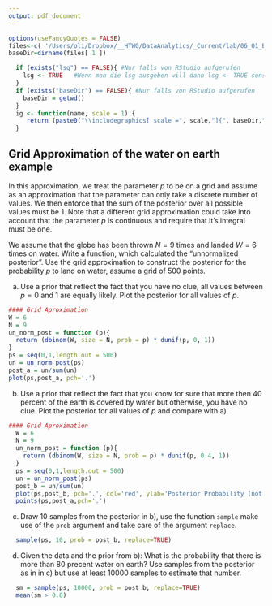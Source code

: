 ```yaml
---
output: pdf_document 
---
```

```r
options(useFancyQuotes = FALSE)
files<-c( '/Users/oli/Dropbox/__HTWG/DataAnalytics/_Current/lab/06_01_Bayes_1/bayes1_grid/bayes1_grid.Rmd' )
baseDir=dirname(files[ 1 ])
```

```r
  if (exists("lsg") == FALSE){ #Nur falls von RStudio aufgerufen
    lsg <- TRUE   #Wenn man die lsg ausgeben will dann lsg <- TRUE sonst 
  }
  if (exists("baseDir") == FALSE){ #Nur falls von RStudio aufgerufen
    baseDir = getwd()
  }
  ig <- function(name, scale = 1) {
     return (paste0("\\includegraphics[ scale =", scale,"]{", baseDir,"/", name, "}"))
  }
```


## Grid Approximation of the water on earth example
In this approximation, we treat the parameter $p$ to be on a grid and assume as an approximation that the parameter can only take a discrete number of values. We then enforce that the sum of the posterior over all possible values must be 1. Note that a different grid approximation could take into account that the parameter $p$ is continuous and require that it's integral must be one. 

We assume that the globe has been thrown $N = 9$ times and landed $W = 6$ times on water. Write a function, which calculated the "unnormalized posterior". Use the grid approximation to construct the posterior for the probability $p$ to land on water, assume a grid of 500 points. 

a) Use a prior that reflect the fact that you have no clue, all values between $p = 0$ and $1$ are equally likely. Plot the posterior for all values of $p$.

```r
#### Grid Aproximation
W = 6
N = 9
un_norm_post = function (p){
  return (dbinom(W, size = N, prob = p) * dunif(p, 0, 1))
}
ps = seq(0,1,length.out = 500)
un = un_norm_post(ps)
post_a = un/sum(un)
plot(ps,post_a, pch='.')
```

b) Use a prior that reflect the fact that you know for sure that more then 40 percent of the earth is covered by water but otherwise, you have no clue. Plot the posterior for all values of $p$ and compare with a).

```r
#### Grid Aproximation
  W = 6
  N = 9
  un_norm_post = function (p){
    return (dbinom(W, size = N, prob = p) * dunif(p, 0.4, 1))
  }
  ps = seq(0,1,length.out = 500)
  un = un_norm_post(ps)
  post_b = un/sum(un)
  plot(ps,post_b, pch='.', col='red', ylab='Posterior Probability (not Density)', xlab='p')
  points(ps,post_a,pch='.')
```

c) Draw 10 samples from the posterior in b), use the function `sample` make use of the `prob` argument and take care of the argument `replace`. 

```r
  sample(ps, 10, prob = post_b, replace=TRUE)  
```

d) Given the data and the prior from b): What is the probability that there is more than 80 precent water on earth? Use samples from the posterior as in in c) but use at least 10000 samples to estimate that number.

```r
  sm = sample(ps, 10000, prob = post_b, replace=TRUE)
  mean(sm > 0.8)
```








